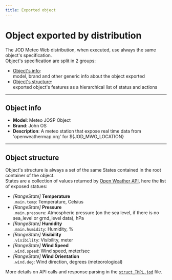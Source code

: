 ```yaml
---
title: Exported object
---
```

# Object exported by distribution

The JOD Meteo Web distribution, when executed, use always the same object's specification.<br/>
Object's specification are split in 2 groups:

* [Object's info](#object-info):<br/>
  model, brand and other generic info about the object exported
* [Object's structure](#object-structure):<br/>
  exported object's features as a hierarchical list of status and actions

---

## Object info

* **Model**: Meteo JOSP Object
* **Brand**: John OS
* **Description**: A meteo station that expose real time data from 'openweathermap.org' for ${JOD_MWO_LOCATION}

---

## Object structure

Object's structure is always a set of the same States contained in the root container of the object.<br/>
States are a collection of values returned by [Open Weather API](https://openweathermap.org/current#current_JSON), here the list of exposed statues:


* *[RangeState]* **Temperature** <br />
  ```.main.temp```: Temperature, Celsius
* *[RangeState]* **Pressure** <br />
  ```.main.pressure```: Atmospheric pressure (on the sea level, if there is no sea_level or grnd_level data), hPa
* *[RangeState]* **Humidity** <br />
  ```.main.humidity```: Humidity, %
* *[RangeState]* **Visibility** <br />
  ```.visibility```: Visibility, meter
* *[RangeState]* **Wind Speed** <br />
  ```.wind.speed```: Wind speed, meter/sec
* *[RangeState]* **Wind Orientation** <br />
  ```.wind.deg```: Wind direction, degrees (meteorological)

More details on API calls and response parsing in the [```struct_TMPL.jod```](https://bitbucket.org/johnosproject_shared/com.robypomper.josp.jod.meteo_web/src/master/dists/resources/struct_TMPL.jod) file.
